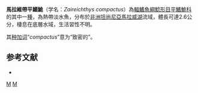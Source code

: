 {{Speciesbox
| status = NE
| status_system = IUCN3.1
| taxon = Zaireichthys compactus
| authority = [[Seegers|Seegers]], 2008
| synonyms = 
}}

'''馬拉維帶平鰭鮠'''（学名：''Zaireichthys compactus''）為[[輻鰭魚綱|輻鰭魚綱]][[鯰形目|鯰形目]][[平鰭鮠科|平鰭鮠科]]的其中一[[種|種]]，為熱帶淡水魚，分布於[[非洲|非洲]][[坦尚尼亞|坦尚尼亞]][[馬拉威湖|馬拉威湖]]流域，體長可達2.6公分，棲息在底層水域，生活習性不明。

其[[种加词|种加词]]“''compactus''”意为“致密的”。

==参考文献==
*{{FishBase_species|genus=Zaireichthys|species=compactus|year=2014|month=10}}

{{Taxonbar|from=Q5594054}}

[[Category:帶平鰭鮠屬|M]]
[[Category:2008年描述的鱼类|M]]


{{魚類小作品}}